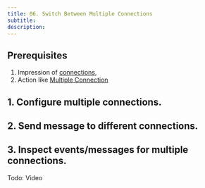 ```yaml
---
title: 06. Switch Between Multiple Connections
subtitle:
description:
---
```


## Prerequisites
1. Impression of [connections](/websocket/i/connections/), 
2. Action like [Multiple Connection](/websocket/a/establishing-multiple-ws-connections/)


## 1. Configure multiple connections.

## 2. Send message to different connections.

## 3. Inspect events/messages for multiple connections.

Todo: Video